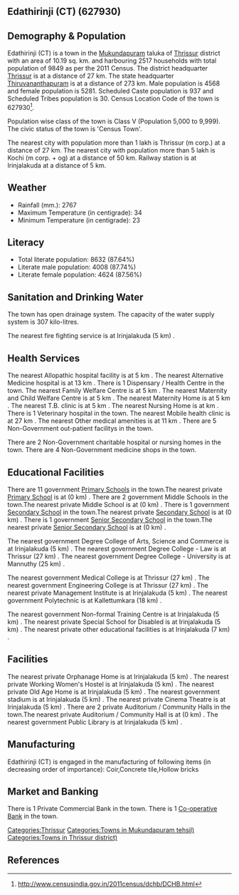{{Infobox settlement
| name=Edathirinji (CT)
| native_name=
| native_name_lang=
| other_name=
| nickname=
| settlement_type=Town
| image_skyline=
| image_alt=
| image_caption=
| pushpin_map=India Kerala
| pushpin_label_position=right
| pushpin_map_alt=
| pushpin_map_caption=Location in Kerala, India
| latd=
| latm=
| lats=
| latNS=
| longd=
| longm=
| longs=
| longEW=
| coordinates_display=inline,title
| subdivision_type=Country
| subdivision_name={{flag|India}}
| subdivision_type1=[[States and territories of India|State]]
| subdivision_name1=Kerala 
| subdivision_type2=[[List of districts of India|District]]
| subdivision_name2=Thrissur
| subdivision_type3=Tahsil
| subdivision_name3=Mukundapuram
| website=
| established_title=<!-- Established -->
| established_date=
| founder=
| named_for=
| government_type=
| governing_body=
| unit_pref=Metric
| area_footnotes=
| area_rank=
| area_total_km2=10.19
| elevation_footnotes=
| elevation_m=
| population_total=9849
| population_as_of=2011
| population_rank=
| population_density_km2=966
| population_demonym=
| population_footnotes=
| demographics_type1=Languages=
| demographics1_title1=Official=
| demographics1_info1=[[Malayalam language|Malayalam]]
| timezone1=[[Indian Standard Time|IST]]
| utc_offset1==+5:30
| postal_code_type=[[Postal Index Number|PIN]]
| postal_code=
| area_code_type=Telephone code
| area_code=
| registration_plate=
| blank1_name_sec1=Nearest city
| blank1_info_sec1=[[Thrissur (m corp.)]]
| blank2_name_sec1=[[Human sex ratio|Sex ratio]]
| blank2_info_sec1=1156
| blank3_name_sec1=Literacy
| blank3_info_sec1=87.64%
| blank1_name_sec2=[[2011 Census of India|2011 census]] code
| blank1_info_sec2=627930
| footnotes=
}}

== Edathirinji (CT) (627930) ==

== Demography & Population ==

Edathirinji (CT) is a town in the [[Mukundapuram]] taluka of [[Thrissur]] district with an area of 10.19 sq. km. and harbouring 2517 households with total population of 9849 as per the 2011 Census. The district headquarter [[Thrissur]] is at a distance of 27 km. The state headquarter [[Thiruvananthapuram]] is at a distance of 273 km. Male population is 4568 and female population is 5281. Scheduled Caste population is 937 and Scheduled Tribes population is 30. Census Location Code of the town is 627930<ref>http://www.censusindia.gov.in/2011census/dchb/DCHB.html</ref>.

Population wise class of the town is Class V (Population 5,000 to 9,999).
The civic status of the town is 'Census Town'.

The nearest city with population more than 1 lakh is Thrissur (m corp.) at a distance of 27 km. The nearest city with population more than 5 lakh is Kochi (m corp. + og)  at a distance of 50 km. Railway station is at Irinjalakuda at a distance of 5 km.


== Weather ==  
* Rainfall (mm.): 2767 
* Maximum Temperature (in centigrade): 34
* Minimum Temperature (in centigrade): 23


== Literacy ==  
* Total literate population: 8632 (87.64%)
* Literate male population: 4008 (87.74%)
* Literate female population: 4624 (87.56%)


== Sanitation and Drinking Water ==  
The town has open drainage system.
The capacity of the water supply system is 307 kilo-litres.

The nearest fire fighting service is at Irinjalakuda (5 km) .


== Health Services ==
The nearest Allopathic hospital facility is at 5 km .
The nearest Alternative Medicine hospital is at 13 km .
There is 1 Dispensary / Health Centre in the town.
The nearest Family Welfare Centre is at 5 km .
The nearest Maternity and Child Welfare Centre is at 5 km .
The nearest Maternity Home is at 5 km .
The nearest T.B. clinic is at 5 km .
The nearest Nursing Home is at  km .
There is 1 Veterinary hospital in the town.
The nearest Mobile health clinic is at 27 km .
The nearest Other medical amenities is at 11 km .
There are 5 Non-Government out-patient facilitys in the town.

There are 2 Non-Government charitable hospital or nursing homes in the town.
There are 4 Non-Government medicine shops in the town.


== Educational Facilities ==
There are 11 government [[Primary School]]s in the town.The nearest private [[Primary School]] is at  (0 km) .
There are 2 government Middle Schools in the town.The nearest private Middle School is at  (0 km) .
There is 1 government [[Secondary School]] in the town.The nearest private [[Secondary School]] is at  (0 km) .
There is 1 government [[Senior Secondary School]] in the town.The nearest private [[Senior Secondary School]] is at  (0 km) .
 
 
 
 
 
The nearest government Degree College of Arts, Science and Commerce is at Irinjalakuda (5 km) .
The nearest government Degree College - Law is at Thrissur (27 km) .
The nearest government Degree College - University is at Mannuthy (25 km) .
 
The nearest government Medical College is at Thrissur (27 km) .
The nearest government Engineering College is at Thrissur (27 km) .
The nearest private Management Institute is at Irinjalakuda (5 km) .
The nearest government Polytechnic is at Kallettumkara (18 km) .
 
The nearest government Non-formal Training Centre is at Irinjalakuda (5 km) .
The nearest private Special School for Disabled is at Irinjalakuda (5 km) .
The nearest private other educational facilities is at Irinjalakuda (7 km) .


== Facilities ==
The nearest private Orphanage Home is at Irinjalakuda (5 km) .
The nearest private Working Women's Hostel is at Irinjalakuda (5 km) .
The nearest private Old Age Home is at Irinjalakuda (5 km) .
The nearest government stadium is at Irinjalakuda (5 km) .
The nearest private Cinema Theatre is at Irinjalakuda (5 km) .
There are 2 private Auditorium / Community Halls in the town.The nearest private Auditorium / Community Hall is at  (0 km) .
The nearest government Public Library is at Irinjalakuda (5 km) .


== Manufacturing ==
Edathirinji (CT) is engaged in the manufacturing of following items (in decreasing order of importance): Coir,Concrete tile,Hollow bricks


== Market and Banking ==

There is 1 Private Commercial Bank in the town.
There is 1 [[Co-operative Bank]] in the town.




[[Categories:Thrissur]]
[[Categories:Towns in Mukundapuram tehsil)]]
[[Categories:Towns in Thrissur district)]]


== References ==
{{Reflist}}


